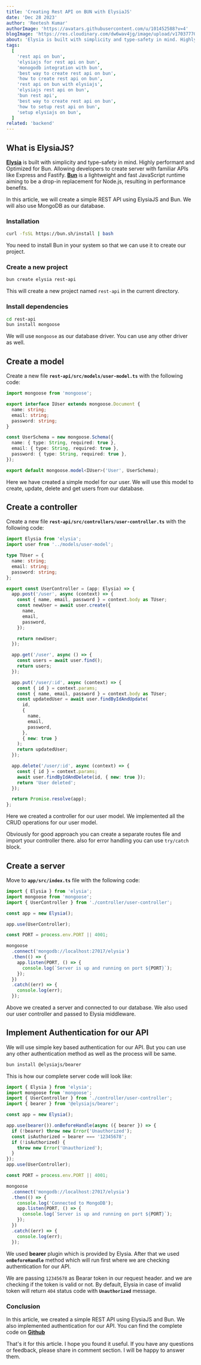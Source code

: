 ```yaml
---
title: 'Creating Rest API on BUN with ElysiaJS'
date: 'Dec 28 2023'
author: 'Reetesh Kumar'
authorImage: 'https://avatars.githubusercontent.com/u/101452588?v=4'
blogImage: 'https://res.cloudinary.com/dw6wav4jg/image/upload/v1703777093/elysia_zhobpo.png'
about: 'Elysia is built with simplicity and type-safety in mind. Highly performant and Optimized for Bun. Being WinterCG compliant, Elysia can run in your browser directly.'
tags:
  [
    'rest api on bun',
    'elysiajs for rest api on bun',
    'monogodb integration with bun',
    'best way to create rest api on bun',
    'how to create rest api on bun',
    'rest api on bun with elysiajs',
    'elysiajs rest api on bun',
    'bun rest api',
    'best way to create rest api on bun',
    'how to setup rest api on bun',
    'setup elysiajs on bun',
  ]
related: 'backend'
---
```


<TableContent title="Creating Rest API on BUN with ElysiaJS" />

## What is ElysiaJS?

**[Elysia](https://elysiajs.com/)** is built with simplicity and type-safety in mind. Highly performant and Optimized for Bun. Allowing developers to create server with familiar APIs like Express and Fastify. **[Bun](https://bun.sh/)** is a lightweight and fast JavaScript runtime aiming to be a drop-in replacement for Node.js, resulting in performance benefits.

In this article, we will create a simple REST API using ElysiaJS and Bun. We will also use MongoDB as our database.

### Installation

```bash
curl -fsSL https://bun.sh/install | bash
```

You need to install Bun in your system so that we can use it to create our project.

### Create a new project

```bash
bun create elysia rest-api
```

This will create a new project named `rest-api` in the current directory.

### Install dependencies

```bash
cd rest-api
bun install mongoose
```

We will use `mongoose` as our database driver. You can use any other driver as well.

<Separator />

## Create a model

Create a new file **`rest-api/src/models/user-model.ts`** with the following code:

```typescript
import mongoose from 'mongoose';

export interface IUser extends mongoose.Document {
  name: string;
  email: string;
  password: string;
}

const UserSchema = new mongoose.Schema({
  name: { type: String, required: true },
  email: { type: String, required: true },
  password: { type: String, required: true },
});

export default mongoose.model<IUser>('User', UserSchema);
```

Here we have created a simple model for our user. We will use this model to create, update, delete and get users from our database.

<Advertise title="ElysiaJS with Next.JS and React Query" />

## Create a controller

Create a new file **`rest-api/src/controllers/user-controller.ts`** with the following code:

```typescript
import Elysia from 'elysia';
import user from '../models/user-model';

type TUser = {
  name: string;
  email: string;
  password: string;
};

export const UserController = (app: Elysia) => {
  app.post('/user', async (context) => {
    const { name, email, password } = context.body as TUser;
    const newUser = await user.create({
      name,
      email,
      password,
    });

    return newUser;
  });

  app.get('/user', async () => {
    const users = await user.find();
    return users;
  });

  app.put('/user/:id', async (context) => {
    const { id } = context.params;
    const { name, email, password } = context.body as TUser;
    const updatedUser = await user.findByIdAndUpdate(
      id,
      {
        name,
        email,
        password,
      },
      { new: true }
    );
    return updatedUser;
  });

  app.delete('/user/:id', async (context) => {
    const { id } = context.params;
    await user.findByIdAndDelete(id, { new: true });
    return 'User deleted';
  });

  return Promise.resolve(app);
};
```

Here we created a controller for our user model. We implemented all the CRUD operations for our user model.

Obviously for good approach you can create a separate routes file and import your controller there. also for error handling you can use `try/catch` block.

<Separator />

## Create a server

Move to **`app/src/index.ts`** file with the following code:

```typescript
import { Elysia } from 'elysia';
import mongoose from 'mongoose';
import { UserController } from './controller/user-controller';

const app = new Elysia();

app.use(UserController);

const PORT = process.env.PORT || 4001;

mongoose
  .connect('mongodb://localhost:27017/elysia')
  .then(() => {
    app.listen(PORT, () => {
      console.log(`Server is up and running on port ${PORT}`);
    });
  })
  .catch((err) => {
    console.log(err);
  });
```

Above we created a server and connected to our database. We also used our user controller and passed to Elysia middleware.

<Separator />

## Implement Authentication for our API

We will use simple key based authentication for our API. But you can use any other authentication method as well as the process will be same.

```bash
bun install @elysiajs/bearer
```

This is how our complete server code will look like:

```typescript
import { Elysia } from 'elysia';
import mongoose from 'mongoose';
import { UserController } from './controller/user-controller';
import { bearer } from '@elysiajs/bearer';

const app = new Elysia();

app.use(bearer()).onBeforeHandle(async ({ bearer }) => {
  if (!bearer) throw new Error('Unauthorized');
  const isAuthorized = bearer === '12345678';
  if (!isAuthorized) {
    throw new Error('Unauthorized');
  }
});
app.use(UserController);

const PORT = process.env.PORT || 4001;

mongoose
  .connect('mongodb://localhost:27017/elysia')
  .then(() => {
    console.log('Connected to MongoDB');
    app.listen(PORT, () => {
      console.log(`Server is up and running on port ${PORT}`);
    });
  })
  .catch((err) => {
    console.log(err);
  });
```

We used **bearer** plugin which is provided by Elysia. After that we used **`onBeforeHandle`** method which will run first where we are checking authentication for our API.

We are passing `12345678` as Bearar token in our request header. and we are checking if the token is valid or not. By default, Elysia in case of invalid token will return `404` status code with **`Unauthorized`** message.

### Conclusion

In this article, we created a simple REST API using ElysiaJS and Bun. We also implemented authentication for our API. You can find the complete code on **[Github](https://github.com/Virous77/elysia-bun)**

That's it for this article. I hope you found it useful. If you have any questions or feedback, please share in comment section. I will be happy to answer them.
